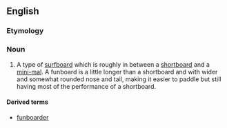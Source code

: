 {{wikipedia}}
==English==

===Etymology===
{{compound|fun|board}}

===Noun===
{{en-noun}}
# {{context|surfing|lang=en}} A type of [[surfboard]] which is roughly in between a [[shortboard]] and a [[mini-mal]].  A funboard is a little longer than a shortboard and with wider and somewhat rounded nose and tail, making it easier to paddle but still having most of the performance of a shortboard.

====Derived terms====
* [[funboarder]]